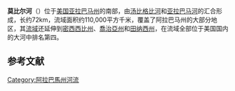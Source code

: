 {{Infobox river
|name=莫比尔河<br>Mobile River
|image=MobileAlabamaCoosa3.png
|image_caption=Mobile-Alabama-Coosa River system
|source1_location=[[汤比格比河|汤比格比河]]和[[亚拉巴马河|亚拉巴马河]]汇合
|source1_elevation={{convert|225|m|abbr=on}}
|mouth_location=[[阿拉巴马州|阿拉巴马州]][[莫比尔_(阿拉巴马州)|莫比尔]]{{le|莫比尔湾|Mobile Bay}}
|basin_size={{convert|115,000|km2|sqmi|abbr=on}}
|basin_countries={{flag|United States}}
|length={{convert|72|km|abbr=on}}
|discharge1_avg={{convert|67000|cuft/s|m3/s}}<br>Min: {{convert|9959|cuft/s|m3/s}}<br>Max: {{convert|318468|cuft/s|m3/s}}<ref> "River Plume Productivity" (short title), Institute for Marine Remote Sensing (IMaRS), ''Oceanic Atlas of the Gulf of Mexico'', 2001-10-04, web: [http://imars.usf.edu/atlas/RPProd.html USF-edu-RPlumeProd] {{webarchive|url=https://web.archive.org/web/20060902122131/http://imars.usf.edu/atlas/RPProd.html |date=2006-09-02 }}.</ref><br>Sediment Discharge:<br>4.5 million tons/year<ref> "River Discharge to the Coastal Ocean: A Global Synthesis", John D. Milliman and Katherine L. Farnsworth, 2011, Cambridge University Press.</ref><br>12,300 tons sediment/day ''(average)''
}}

'''莫比尔河'''（{{lang-en|Mobile River}}）位于[[美国|美国]][[亚拉巴马州|亚拉巴马州]]的南部，由[[汤比格比河|汤比格比河]]和[[亚拉巴马河|亚拉巴马河]]的汇合形成，长约72km，流域面积约110,000平方千米，覆盖了阿拉巴马州的大部分地区，其[[流域|流域]]还延伸到[[密西西比州|密西西比州]]、[[喬治亞州|喬治亞州]]和[[田纳西州|田纳西州]]，在流域全部位于美国国内的大河中排名第四。

==参考文献==
{{reflist}}

[[Category:阿拉巴馬州河流|Category:阿拉巴馬州河流]]